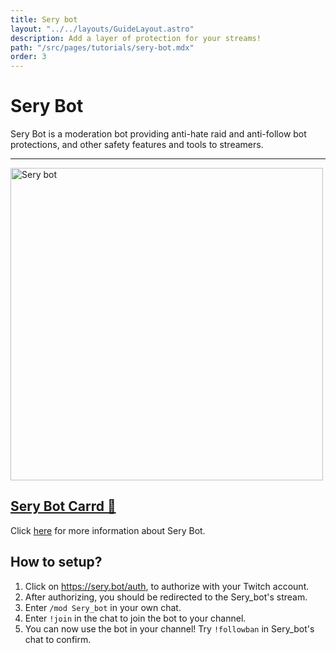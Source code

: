 ```yaml
---
title: Sery bot
layout: "../../layouts/GuideLayout.astro"
description: Add a layer of protection for your streams!
path: "/src/pages/tutorials/sery-bot.mdx"
order: 3
---
```


# Sery Bot

Sery Bot is a moderation bot providing anti-hate raid and anti-follow bot protections, and other safety features and tools to streamers.

---

<Image src={SeryBot} alt="Sery bot" width="500" />

## [Sery Bot Carrd 🔗](https://serycodes.carrd.co/)

Click [here](https://serycodes.carrd.co/) for more information about Sery Bot.

## How to setup?

1. Click on https://sery.bot/auth, to authorize with your Twitch account.
2. After authorizing, you should be redirected to the Sery_bot's stream.
3. Enter `/mod Sery_bot` in your own chat.
4. Enter `!join` in the chat to join the bot to your channel.
5. You can now use the bot in your channel! Try `!followban` in Sery_bot's chat to confirm.